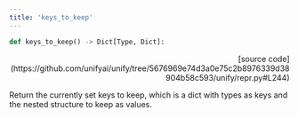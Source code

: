 ```yaml
---
title: 'keys_to_keep'
---
```


```python
def keys_to_keep() -> Dict[Type, Dict]:
```

<p align="right">[source code](https://github.com/unifyai/unify/tree/5676969e74d3a0e75c2b8976339d38904b58c593/unify/repr.py#L244)</p>

Return the currently set keys to keep, which is a dict with types as keys and the
nested structure to keep as values.